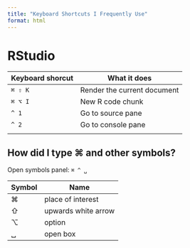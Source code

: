 ```yaml
---
title: "Keyboard Shortcuts I Frequently Use"
format: html
---
```


# RStudio

| Keyboard shorcut | What it does                |
|------------------|-----------------------------|
| `⌘ ⇧ K`          | Render the current document |
| `⌘ ⌥ I`          | New R code chunk            |
| `^ 1`            | Go to source pane           |
| `^ 2`            | Go to console pane          |
|                  |                             |

::: {.callout-tip collapse="true"}
## How did I type ⌘ and other symbols?

Open symbols panel: `⌘ ^ ␣`

| Symbol | Name                |
|--------|---------------------|
| ⌘      | place of interest   |
| ⇧      | upwards white arrow |
| ⌥      | option              |
| ␣      | open box            |
:::
